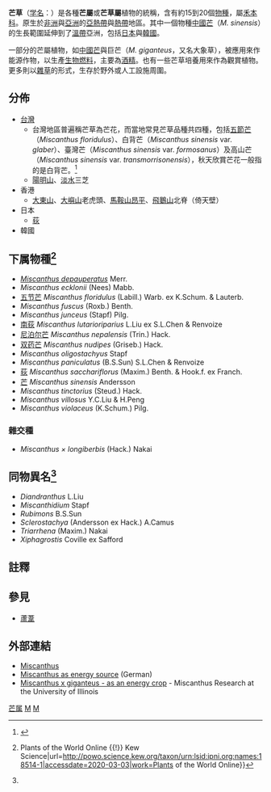 {{redirect2|芒|同名夏朝君主|芒 (夏朝)}}
{{Automatic taxobox
| taxon = Miscanthus
| image = Miscanthus sacchariflorus2.JPG
| image_caption = 秋天的荻花
| authority = Andersson
| type_species_authority = (Nees) Andersson<ref>lectotype designated by Coville, Contr. U.S. Natl. Herb. 9: 400 (8 Apr 1905)</ref><ref>[http://www.tropicos.org/Name/40020367 Tropicos, ''Miscanthus'' Andersson ]</ref>
| type_species = ''[[Miscanthus_capensis|Miscanthus capensis]]''
| synonyms_ref = <ref name=s>[http://apps.kew.org/wcsp/namedetail.do?name_id=424578 Kew World Checklist of Selected Plant Families]</ref>
| synonyms = 見內文
}}

'''芒草'''（[[学名|学名]]：''{{lang|la|Miscanthus}}''）是各種'''芒屬'''或'''芒草屬'''植物的統稱，含有約15到20個[[物種|物種]]，屬[[禾本科|禾本科]]。原生於[[非洲|非洲]]與[[亞洲|亞洲]]的[[亞熱帶|亞熱帶]]與[[熱帶|熱帶]]地區。其中一個物種[[中國芒|中國芒]]（''M. sinensis''）的生長範圍延伸到了[[溫帶|溫帶]]亞洲，包括[[日本|日本]]與[[韓國|韓國]]。

一部分的芒屬植物，如[[中國芒|中國芒]]與巨芒（''M. giganteus''，又名大象草），被應用來作能源作物，以生產[[生物燃料|生物燃料]]，主要為[[酒精|酒精]]。也有一些芒草培養用來作為觀賞植物。更多則以[[雜草|雜草]]的形式，生存於野外或人工設施周圍。

==分佈==
*[[台灣|台灣]]
**台灣地區普遍稱芒草為芒花，而當地常見芒草品種共四種，包括[[五節芒|五節芒]]（''Miscanthus floridulus''）、白背芒（''Miscanthus sinensis'' var. ''glaber''）、臺灣芒（''Miscanthus sinensis'' var. ''formosanus''）及高山芒（''Miscanthus sinensis'' var. ''transmorrisonensis''），秋天欣賞芒花一般指的是白背芒。<ref name=" 【自然筆記】滄海桑田話芒草  ">{{cite web |url= http://naturet.ngo.org.tw/notes/mon.htm |title= 【自然筆記】滄海桑田話芒草 |publisher= 社團法人中華民國自然步道協會 |deadurl= yes |archiveurl= https://web.archive.org/web/20141031065019/http://naturet.ngo.org.tw/notes/mon.htm |archivedate= 2014-10-31 }}</ref>
**[[陽明山|陽明山]]、[[淡水|淡水]]三芝
*香港 
**[[大東山|大東山]]、[[大嶼山|大嶼山]]老虎頭、[[馬鞍山_(香港山峰)|馬鞍山]][[昂平|昂平]]、[[飛鵝山|飛鵝山]]北脊（倚天壁）
*日本
**[[荻|荻]]
*韓國

==下属物種<ref name=":0">{{Cite web|title=Miscanthus Andersson {{!}} Plants of the World Online {{!}} Kew Science|url=http://powo.science.kew.org/taxon/urn:lsid:ipni.org:names:18514-1|accessdate=2020-03-03|work=Plants of the World Online}}</ref>==

* ''[[Miscanthus_depauperatus|Miscanthus depauperatus]]'' Merr.
* ''Miscanthus ecklonii'' (Nees) Mabb.
* [[五节芒|五节芒]] ''Miscanthus floridulus'' (Labill.) Warb. ex K.Schum. & Lauterb.
* ''Miscanthus fuscus'' (Roxb.) Benth.
* ''Miscanthus junceus'' (Stapf) Pilg.
* [[南荻|南荻]] ''Miscanthus lutarioriparius'' L.Liu ex S.L.Chen & Renvoize
* [[Miscanthus_nepalensis|尼泊尔芒]] ''Miscanthus nepalensis'' (Trin.) Hack.
* [[双药芒|双药芒]] ''Miscanthus nudipes'' (Griseb.) Hack.
* ''Miscanthus oligostachyus'' Stapf
* ''Miscanthus paniculatus'' (B.S.Sun) S.L.Chen & Renvoize
* [[荻|荻]] ''Miscanthus sacchariflorus'' (Maxim.) Benth. & Hook.f. ex Franch.
* [[中國芒|芒]] ''Miscanthus sinensis'' Andersson
* ''Miscanthus tinctorius'' (Steud.) Hack.
* ''Miscanthus villosus'' Y.C.Liu & H.Peng
* ''Miscanthus violaceus'' (K.Schum.) Pilg.

=== 雜交種 ===

* ''Miscanthus × longiberbis'' (Hack.) Nakai

== 同物異名<ref name=":0" /> ==

* ''Diandranthus'' L.Liu
* ''Miscanthidium'' Stapf
* ''Rubimons'' B.S.Sun
* ''Sclerostachya'' (Andersson ex Hack.) A.Camus
* ''Triarrhena'' (Maxim.) Nakai
* ''Xiphagrostis'' Coville ex Safford

==註釋==
{{reflist}}

==參見==
*[[蘆葦|蘆葦]]

==外部連結==
*[https://web.archive.org/web/20061011020450/http://bioenergy.ornl.gov/papers/miscanthus/miscanthus.html Miscanthus]
*[http://www.miscanthus.at Miscanthus as energy source] (German)
*[http://miscanthus.uiuc.edu/ Miscanthus x giganteus - as an energy crop] - Miscanthus Research at the University of Illinois
{{Taxonbar|from=Q131542}}

[[Category:芒属|]]
[[Category:禾本科|M]]
[[Category:能源作物|M]]